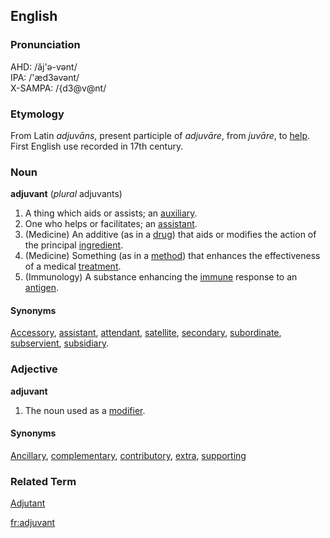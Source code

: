 {{wikipedia}}

==English==
===Pronunciation===
AHD: /ăj'ə-vənt/<br>
IPA: /'æd3əvənt/<br>
X-SAMPA: /{d3@v@nt/<br> 

===Etymology===
From Latin ''adjuvāns'', present participle of ''adjuvāre'', from ''juvāre'', to [[help]]. First English use recorded in 17th century.

===Noun===
'''adjuvant''' (''plural'' adjuvants)
#A thing which aids or assists; an [[auxiliary]].
#One who helps or facilitates; an [[assistant]].
#(Medicine) An additive (as in a [[drug]]) that aids or modifies the action of the principal [[ingredient]].
#(Medicine) Something (as in a [[method]]) that enhances the effectiveness of a medical [[treatment]].
#(Immunology) A substance enhancing the [[immune]] response to an [[antigen]].

====Synonyms====
[[Accessory]], [[assistant]], [[attendant]], [[satellite]], [[secondary]], [[subordinate]], [[subservient]], [[subsidiary]].

===Adjective===
'''adjuvant'''
#The noun used as a [[modifier]].

====Synonyms====
[[Ancillary]], [[complementary]], [[contributory]], [[extra]], [[supporting]]

===Related Term===
[[Adjutant]]

[[fr:adjuvant]]